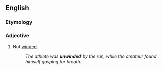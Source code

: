 ==English==

===Etymology===
{{prefix|un|winded}}

===Adjective===
{{en-adj}}

# Not [[winded]].
#:''The athlete was '''unwinded''' by the run, while the amateur found himself gasping for breath.''